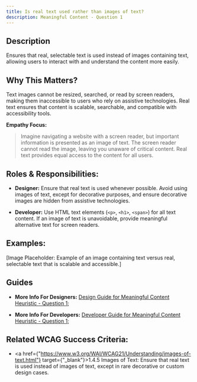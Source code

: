 ```yaml
---
title: Is real text used rather than images of text?
description: Meaningful Content - Question 1
---
```


## Description

Ensures that real, selectable text is used instead of images containing text, allowing users to interact with and understand the content more easily.

## Why This Matters?

Text images cannot be resized, searched, or read by screen readers, making them inaccessible to users who rely on assistive technologies. Real text ensures that content is scalable, searchable, and compatible with accessibility tools.

**Empathy Focus:**
> Imagine navigating a website with a screen reader, but important information is presented as an image of text. The screen reader cannot read the image, leaving you unaware of critical content. Real text provides equal access to the content for all users.

## Roles & Responsibilities:

- **Designer:** Ensure that real text is used whenever possible. Avoid using images of text, except for decorative purposes, and ensure decorative images are hidden from assistive technologies.

- **Developer:** Use HTML text elements (`<p>`, `<h1>`, `<span>`) for all text content. If an image of text is unavoidable, provide meaningful alternative text for screen readers.

## Examples:

[Image Placeholder: Example of an image containing text versus real, selectable text that is scalable and accessible.]

## Guides

- **More Info For Designers:** <a href="/docs/design-guide/meaningful-content/question-1">Design Guide for Meaningful Content Heuristic - Question 1;</a>

- **More Info For Developers:** <a href="/docs/developer-guide/meaningful-content/question-1">Developer Guide for Meaningful Content Heuristic - Question 1;</a>

## Related WCAG Success Criteria:

- <a href={"https://www.w3.org/WAI/WCAG21/Understanding/images-of-text.html"} target={"_blank"}>1.4.5 Images of Text</a>: Ensure that real text is used instead of images of text, except in rare decorative or custom design cases.
